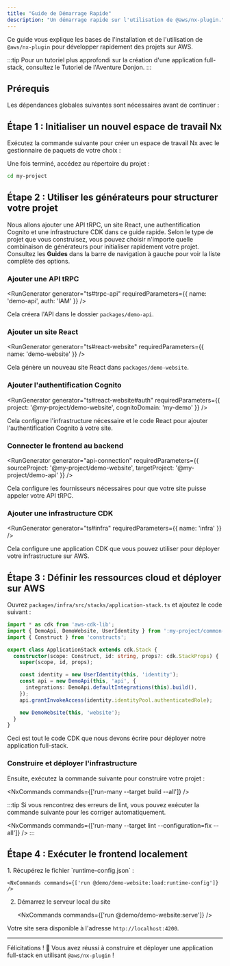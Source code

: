 ```yaml
---
title: "Guide de Démarrage Rapide"
description: "Un démarrage rapide sur l'utilisation de @aws/nx-plugin."
---
```





Ce guide vous explique les bases de l'installation et de l'utilisation de `@aws/nx-plugin` pour développer rapidement des projets sur AWS.

:::tip
Pour un tutoriel plus approfondi sur la création d'une application full-stack, consultez le <Link path="get_started/tutorials/dungeon-game/overview">Tutoriel de l'Aventure Donjon</Link>.
:::

## Prérequis

Les dépendances globales suivantes sont nécessaires avant de continuer :

<Snippet name="prerequisites" />

## Étape 1 : Initialiser un nouvel espace de travail Nx

Exécutez la commande suivante pour créer un espace de travail Nx avec le gestionnaire de paquets de votre choix :

<CreateNxWorkspaceCommand workspace="my-project" />

Une fois terminé, accédez au répertoire du projet :

```sh
cd my-project
```

## Étape 2 : Utiliser les générateurs pour structurer votre projet

Nous allons ajouter une API tRPC, un site React, une authentification Cognito et une infrastructure CDK dans ce guide rapide. Selon le type de projet que vous construisez, vous pouvez choisir n'importe quelle combinaison de générateurs pour initialiser rapidement votre projet. Consultez les __Guides__ dans la barre de navigation à gauche pour voir la liste complète des options.

### Ajouter une API tRPC

<RunGenerator generator="ts#trpc-api" requiredParameters={{ name: 'demo-api', auth: 'IAM' }} />

Cela créera l'API dans le dossier `packages/demo-api`.

### Ajouter un site React

<RunGenerator generator="ts#react-website" requiredParameters={{ name: 'demo-website' }} />

Cela génère un nouveau site React dans `packages/demo-website`.

### Ajouter l'authentification Cognito

<RunGenerator generator="ts#react-website#auth" requiredParameters={{ project: '@my-project/demo-website', cognitoDomain: 'my-demo' }} />

Cela configure l'infrastructure nécessaire et le code React pour ajouter l'authentification Cognito à votre site.

### Connecter le frontend au backend

<RunGenerator generator="api-connection" requiredParameters={{ sourceProject: '@my-project/demo-website', targetProject: '@my-project/demo-api' }} />

Cela configure les fournisseurs nécessaires pour que votre site puisse appeler votre API tRPC.

### Ajouter une infrastructure CDK

<RunGenerator generator="ts#infra" requiredParameters={{ name: 'infra' }} />

Cela configure une application CDK que vous pouvez utiliser pour déployer votre infrastructure sur AWS.

## Étape 3 : Définir les ressources cloud et déployer sur AWS

Ouvrez `packages/infra/src/stacks/application-stack.ts` et ajoutez le code suivant :

```typescript
import * as cdk from 'aws-cdk-lib';
import { DemoApi, DemoWebsite, UserIdentity } from ':my-project/common-constructs';
import { Construct } from 'constructs';

export class ApplicationStack extends cdk.Stack {
  constructor(scope: Construct, id: string, props?: cdk.StackProps) {
    super(scope, id, props);

    const identity = new UserIdentity(this, 'identity');
    const api = new DemoApi(this, 'api', {
      integrations: DemoApi.defaultIntegrations(this).build(),
    });
    api.grantInvokeAccess(identity.identityPool.authenticatedRole);

    new DemoWebsite(this, 'website');
  }
}
```

Ceci est tout le code CDK que nous devons écrire pour déployer notre application full-stack.

### Construire et déployer l'infrastructure

Ensuite, exécutez la commande suivante pour construire votre projet :

<NxCommands commands={['run-many --target build --all']} />

:::tip
Si vous rencontrez des erreurs de lint, vous pouvez exécuter la commande suivante pour les corriger automatiquement.

<NxCommands commands={['run-many --target lint --configuration=fix --all']} />
:::

## Étape 4 : Exécuter le frontend localement

<Steps>
1. Récupérez le fichier `runtime-config.json` :

    <NxCommands commands={['run @demo/demo-website:load:runtime-config']} />

2. Démarrez le serveur local du site

    <NxCommands commands={['run @demo/demo-website:serve']} />
</Steps>

Votre site sera disponible à l'adresse `http://localhost:4200`.

---

Félicitations ! 🎉 Vous avez réussi à construire et déployer une application full-stack en utilisant `@aws/nx-plugin` !